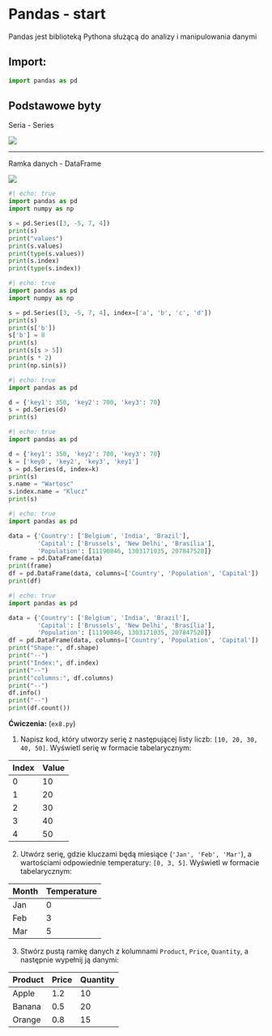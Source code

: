 # Pandas - start


Pandas jest biblioteką Pythona służącą do analizy i manipulowania danymi


## Import:

```python
import pandas as pd
```


## Podstawowe byty

Seria - Series

![](51.png)

---

Ramka danych - DataFrame 

![](52.png)



```python
#| echo: true
import pandas as pd
import numpy as np

s = pd.Series([3, -5, 7, 4])
print(s)
print("values")
print(s.values)
print(type(s.values))
print(s.index)
print(type(s.index))

```



```python
#| echo: true
import pandas as pd
import numpy as np

s = pd.Series([3, -5, 7, 4], index=['a', 'b', 'c', 'd'])
print(s)
print(s['b'])
s['b'] = 8
print(s)
print(s[s > 5])
print(s * 2)
print(np.sin(s))

```


```python
#| echo: true
import pandas as pd

d = {'key1': 350, 'key2': 700, 'key3': 70}
s = pd.Series(d)
print(s)

```


```python
#| echo: true
import pandas as pd

d = {'key1': 350, 'key2': 700, 'key3': 70}
k = ['key0', 'key2', 'key3', 'key1']
s = pd.Series(d, index=k)
print(s)
s.name = "Wartosc"
s.index.name = "Klucz"
print(s)

```



```python
#| echo: true
import pandas as pd

data = {'Country': ['Belgium', 'India', 'Brazil'],
        'Capital': ['Brussels', 'New Delhi', 'Brasília'],
        'Population': [11190846, 1303171035, 207847528]}
frame = pd.DataFrame(data)
print(frame)
df = pd.DataFrame(data, columns=['Country', 'Population', 'Capital'])
print(df)

```



```python
#| echo: true
import pandas as pd

data = {'Country': ['Belgium', 'India', 'Brazil'],
        'Capital': ['Brussels', 'New Delhi', 'Brasília'],
        'Population': [11190846, 1303171035, 207847528]}
df = pd.DataFrame(data, columns=['Country', 'Population', 'Capital'])
print("Shape:", df.shape)
print("--")
print("Index:", df.index)
print("--")
print("columns:", df.columns)
print("--")
df.info()
print("--")
print(df.count())

```

**Ćwiczenia:** (`ex8.py`)

1. Napisz kod, który utworzy serię z następującej listy liczb: `[10, 20, 30, 40, 50]`. Wyświetl serię w formacie tabelarycznym:

| Index | Value |
|-------|-------|
| 0     | 10    |
| 1     | 20    |
| 2     | 30    |
| 3     | 40    |
| 4     | 50    |

2. Utwórz serię, gdzie kluczami będą miesiące (`'Jan', 'Feb', 'Mar'`), a wartościami odpowiednie temperatury: `[0, 3, 5]`. Wyświetl w formacie tabelarycznym:

| Month | Temperature |
|-------|-------------|
| Jan   | 0           |
| Feb   | 3           |
| Mar   | 5           |

3. Stwórz pustą ramkę danych z kolumnami `Product`, `Price`, `Quantity`, a następnie wypełnij ją danymi:

| Product | Price | Quantity |
|---------|-------|----------|
| Apple   | 1.2   | 10       |
| Banana  | 0.5   | 20       |
| Orange  | 0.8   | 15       |
